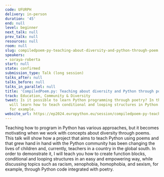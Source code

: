 ```yaml
---
code: UFURPH
delivery: in-person
duration: '45'
end: null
level: beginner
next_talk: null
prev_talk: null
resources: null
room: null
slug: compiledpoem-py-teaching-about-diversity-and-python-through-poem
speakers:
- soraya-roberta
start: null
state: confirmed
submission_type: Talk (long session)
talks_after: null
talks_before: null
talks_in_parallel: null
title: 'CompiledPoem.py: Teaching about diversity and Python through poem'
track: Education, Community & Diversity
tweet: Is it possible to learn Python programming through poetry? In this talk, you
  will learn how to teach conditional and looping structures in Python with diversity,
  for example.
website_url: https://ep2024.europython.eu/session/compiledpoem-py-teaching-about-diversity-and-python-through-poem
---
```


Teaching how to program in Python has various approaches, but it becomes motivating when we work with concepts about diversity through poems. This talk will show how a project that aims to teach Python using poems and that grew hand in hand with the Python community has been changing the lives of children and, currently, teachers in a country in the global south. In order to demonstrate it, I will teach you how to create function blocks, conditional and looping structures in an easy and empowering way, while discussing topics such as racism, xenophobia, homophobia, and sexism, for example, through Python code integrated with poetry.
